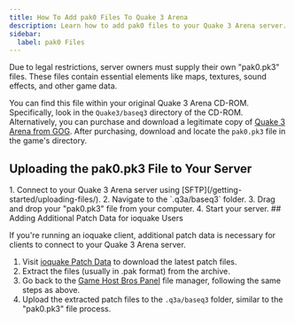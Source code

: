 ```yaml
---
title: How To Add pak0 Files To Quake 3 Arena
description: Learn how to add pak0 files to your Quake 3 Arena server.
sidebar:
  label: pak0 Files
---
```


Due to legal restrictions, server owners must supply their own "pak0.pk3" files. These files contain essential elements like maps, textures, sound effects, and other game data.

You can find this file within your original Quake 3 Arena CD-ROM. Specifically, look in the `Quake3/baseq3` directory of the CD-ROM. Alternatively, you can purchase and download a legitimate copy of [Quake 3 Arena from GOG](https://www.gog.com/en/game/quake_iii_arena). After purchasing, download and locate the `pak0.pk3` file in the game's directory.

## Uploading the pak0.pk3 File to Your Server
<Steps>
1. Connect to your Quake 3 Arena server using [SFTP](/getting-started/uploading-files/).
2. Navigate to the `.q3a/baseq3` folder.
3. Drag and drop your "pak0.pk3" file from your computer.
4. Start your server.
</Steps>
## Adding Additional Patch Data for ioquake Users

If you're running an ioquake client, additional patch data is necessary for clients to connect to your Quake 3 Arena server.
<Steps>
1. Visit [ioquake Patch Data](https://ioquake3.org/extras/patch-data/) to download the latest patch files.
2. Extract the files (usually in .pak format) from the archive.
3. Go back to the [Game Host Bros Panel](https://panel.gamehostbros.com/) file manager, following the same steps as above.
4. Upload the extracted patch files to the `.q3a/baseq3` folder, similar to the "pak0.pk3" file process.
</Steps>